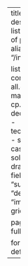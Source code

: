---
title: Overview
description: A list of listings of posts.
aliases: 
  - "/index.html"
  
listing:
  contents:
    - all.qmd
    - math.qmd
    - cp.qmd
    - dedicated.qmd
    - technical.qmd
    - short.qmd
    - casual.qmd
    - solution.qmd
    - draft.qmd
  fields: ["title", "subtitle", "description", "image"]
  type: grid
  sort: false

page-layout: full

format:
    html: default
---
